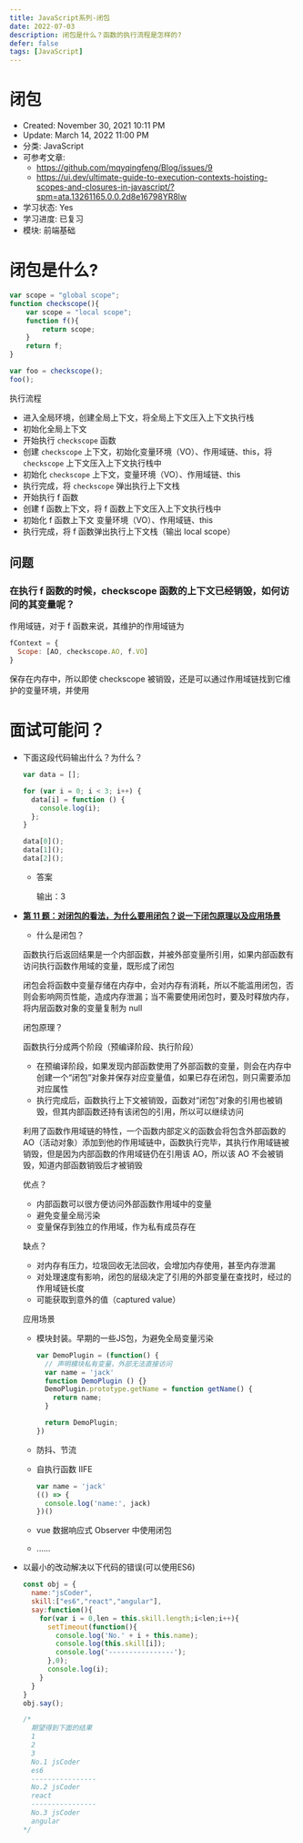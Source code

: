 ```yaml
---
title: JavaScript系列-闭包
date: 2022-07-03
description: 闭包是什么？函数的执行流程是怎样的?
defer: false
tags: [JavaScript]
---
```


# 闭包

- Created: November 30, 2021 10:11 PM
- Update: March 14, 2022 11:00 PM
- 分类: JavaScript
- 可参考文章: 
  - https://github.com/mqyqingfeng/Blog/issues/9
  - https://ui.dev/ultimate-guide-to-execution-contexts-hoisting-scopes-and-closures-in-javascript/?spm=ata.13261165.0.0.2d8e16798YR8lw
- 学习状态: Yes
- 学习进度: 已复习
- 模块: 前端基础

# 闭包是什么?

```jsx
var scope = "global scope";
function checkscope(){
    var scope = "local scope";
    function f(){
        return scope;
    }
    return f;
}

var foo = checkscope();
foo();
```

执行流程

- 进入全局环境，创建全局上下文，将全局上下文压入上下文执行栈
- 初始化全局上下文
- 开始执行 `checkscope` 函数
- 创建 `checkscope` 上下文，初始化变量环境（VO）、作用域链、this，将 `checkscope` 上下文压入上下文执行栈中
- 初始化 `checkscope` 上下文，变量环境（VO）、作用域链、this
- 执行完成，将 `checkscope` 弹出执行上下文栈
- 开始执行 f 函数
- 创建 f 函数上下文，将 f 函数上下文压入上下文执行栈中
- 初始化 f 函数上下文 变量环境（VO）、作用域链、this
- 执行完成，将 f 函数弹出执行上下文栈（输出 local scope）

## 问题

### 在执行 f 函数的时候，checkscope 函数的上下文已经销毁，如何访问的其变量呢？

作用域链，对于 f 函数来说，其维护的作用域链为

```jsx
fContext = {
  Scope: [AO, checkscope.AO, f.VO]
}
```

保存在内存中，所以即使 checkscope 被销毁，还是可以通过作用域链找到它维护的变量环境，并使用

# 面试可能问？

- 下面这段代码输出什么？为什么？
    
    ```jsx
    var data = [];
    
    for (var i = 0; i < 3; i++) {
      data[i] = function () {
        console.log(i);
      };
    }
    
    data[0]();
    data[1]();
    data[2]();
    ```
    
    - 答案
        
        输出：3
        
- **[第 11 题：对闭包的看法，为什么要用闭包？说一下闭包原理以及应用场景](https://github.com/lgwebdream/FE-Interview/issues/17)**
    
    * 什么是闭包？
    
    函数执行后返回结果是一个内部函数，并被外部变量所引用，如果内部函数有访问执行函数作用域的变量，既形成了闭包
    
    闭包会将函数中变量存储在内存中，会对内存有消耗，所以不能滥用闭包，否则会影响网页性能，造成内存泄漏；当不需要使用闭包时，要及时释放内存，将内层函数对象的变量复制为 null
    
    闭包原理？
    
    函数执行分成两个阶段（预编译阶段、执行阶段）
    
    - 在预编译阶段，如果发现内部函数使用了外部函数的变量，则会在内存中创建一个“闭包”对象并保存对应变量值，如果已存在闭包，则只需要添加对应属性
    - 执行完成后，函数执行上下文被销毁，函数对“闭包”对象的引用也被销毁，但其内部函数还持有该闭包的引用，所以可以继续访问
    
    利用了函数作用域链的特性，一个函数内部定义的函数会将包含外部函数的 AO（活动对象）添加到他的作用域链中，函数执行完毕，其执行作用域链被销毁，但是因为内部函数的作用域链仍在引用该 AO，所以该 AO 不会被销毁，知道内部函数销毁后才被销毁
    
    优点？
    
    - 内部函数可以很方便访问外部函数作用域中的变量
    - 避免变量全局污染
    - 变量保存到独立的作用域，作为私有成员存在
    
    缺点？
    
    - 对内存有压力，垃圾回收无法回收，会增加内存使用，甚至内存泄漏
    - 对处理速度有影响，闭包的层级决定了引用的外部变量在查找时，经过的作用域链长度
    - 可能获取到意外的值（captured value）
    
    应用场景
    
    - 模块封装。早期的一些JS包，为避免全局变量污染
        
        ```jsx
        var DemoPlugin = (function() {
          // 声明模块私有变量，外部无法直接访问
          var name = 'jack'
          function DemoPlugin () {}
          DemoPlugin.prototype.getName = function getName() {
            return name;
          }
        
          return DemoPlugin;
        })
        ```
        
    - 防抖、节流
    - 自执行函数 IIFE
        
        ```jsx
        var name = 'jack'
        (() => {
          console.log('name:', jack)
        })()
        ```
        
    - vue 数据响应式 Observer 中使用闭包
    - ......
- 以最小的改动解决以下代码的错误(可以使用ES6)
    
    ```jsx
    const obj = {
      name:"jsCoder",
      skill:["es6","react","angular"],
      say:function(){
        for(var i = 0,len = this.skill.length;i<len;i++){
          setTimeout(function(){
            console.log('No.' + i + this.name);
            console.log(this.skill[i]);
            console.log('----------------');
          },0);
          console.log(i);
        }
      }
    }
    obj.say();
    
    /* 
      期望得到下面的结果
      1
      2
      3
      No.1 jsCoder
      es6
      ----------------
      No.2 jsCoder
      react
      ----------------
      No.3 jsCoder
      angular
    */
    ```